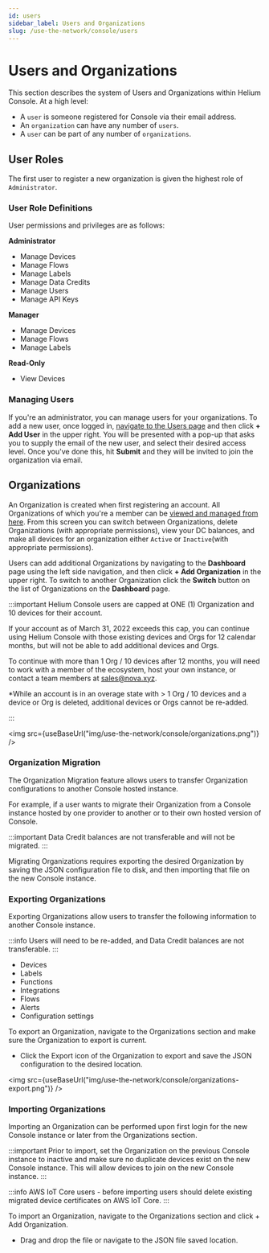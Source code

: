 ```yaml
---
id: users
sidebar_label: Users and Organizations
slug: /use-the-network/console/users
---
```


# Users and Organizations


This section describes the system of Users and Organizations within Helium Console. At a high level:

* A `user` is someone registered for Console via their email address.
* An `organization` can have any number of `users`.
* A `user` can be part of any number of `organizations`.


## User Roles

The first user to register a new organization is given the highest role of
`Administrator`. 

### User Role Definitions

User permissions and privileges are as follows:

**Administrator**
* Manage Devices
* Manage Flows
* Manage Labels
* Manage Data Credits
* Manage Users
* Manage API Keys

**Manager**
* Manage Devices
* Manage Flows
* Manage Labels

**Read-Only**
* View Devices

### Managing Users  

If you're an administrator, you can manage users for your organizations. To add a new user, once logged in, [navigate to the Users page](https://console.helium.com/users) and then click **+ Add User** in the upper right. You will be presented with a pop-up that asks you to supply the email of the new user, and select their desired access level. Once you've done this, hit **Submit** and they will be invited to join the organization via email. 
  
 
## Organizations

An Organization is created when first registering an account. All Organizations of which you're a member can be [viewed and managed from here](https://console.helium.com/organizations). From this screen you can switch between Organizations, delete Organizations (with appropriate permissions), view your DC balances, and make all devices for an organization either `Active` or `Inactive`(with appropriate permissions). 

Users can add additional Organizations by navigating to the **Dashboard** page using the left side
navigation, and then click **+ Add Organization** in the upper right. To switch
to another Organization click the **Switch** button on the list of Organizations
on the **Dashboard** page.

:::important 
Helium Console users are capped at ONE (1) Organization and 10 devices for their account. 

If your account as of March 31, 2022 exceeds this cap, you can continue using Helium Console with those existing devices and Orgs for 12 calendar months, but will not be able to add additional devices and Orgs.

To continue with more than 1 Org / 10 devices after 12 months, you will need to work with a member of the ecosystem, host your own instance, or contact a team members at sales@nova.xyz.

*While an account is in an overage state with > 1 Org / 10 devices and a device or Org is deleted, additional devices or Orgs cannot be re-added.

:::


<img src={useBaseUrl("img/use-the-network/console/organizations.png")} />

### Organization Migration

The Organization Migration feature allows users to transfer Organization configurations to another Console hosted instance. 

For example, if a user wants to migrate their Organization from a Console instance hosted by one provider to another or to their own hosted version of Console. 

:::important 
Data Credit balances are not transferable and will not be migrated.
:::

Migrating Organizations requires exporting the desired Organization by saving the JSON configuration file to disk, and then importing that file on the new Console instance.

### Exporting Organizations
Exporting Organizations allow users to transfer the following information to another Console instance.

:::info 
Users will need to be re-added, and Data Credit balances are not transferable.
:::

- Devices
- Labels
- Functions 
- Integrations
- Flows
- Alerts
- Configuration settings

To export an Organization, navigate to the Organizations section and make sure the Organization to export is current. 

- Click the Export icon of the Organization to export and save the JSON configuration to the desired location. 

<img src={useBaseUrl("img/use-the-network/console/organizations-export.png")} />

### Importing Organizations

Importing an Organization can be performed upon first login for the new Console instance or later from the Organizations section. 

:::important
Prior to import, set the Organization on the previous Console instance to inactive and make sure no duplicate devices exist on the new Console instance. This will allow devices to join on the new Console instance.
:::

:::info
AWS IoT Core users - before importing users should delete existing migrated device certificates on AWS IoT Core.
:::

To import an Organization, navigate to the Organizations section and click + Add Organization.

- Drag and drop the file or navigate to the JSON file saved location.


